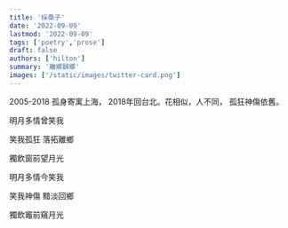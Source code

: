 ```yaml
---
title: '採桑子'
date: '2022-09-09'
lastmod: '2022-09-09'
tags: ['poetry','prose']
draft: false
authors: ['hilton']
summary: '離鄉歸鄉'
images: ['/static/images/twitter-card.png']
---
```



<ENTER />

2005-2018 孤身寄寓上海， 2018年回台北。花相似，人不同， 孤狂神傷依舊。
<WVert>

明月多情曾笑我 

笑我孤狂 落拓離鄉 

獨飲窗前望月光

明月多情今笑我 

笑我神傷 黯淡回鄉 

獨飲竈前窺月光

</WVert>

<EOF />


